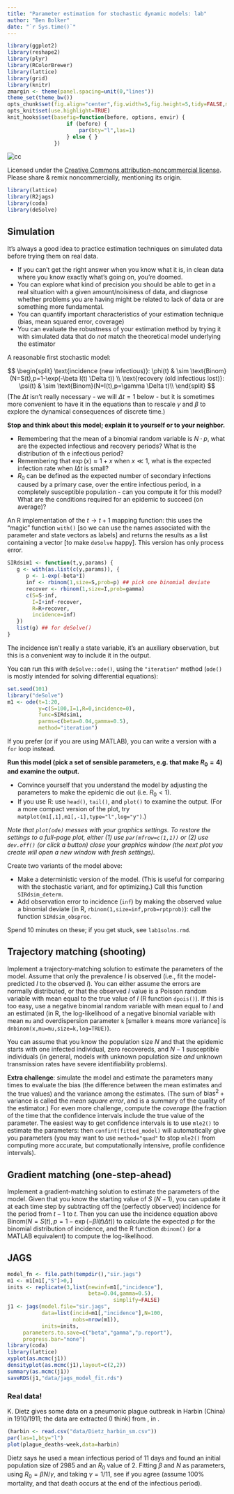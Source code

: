 ```yaml
---
title: "Parameter estimation for stochastic dynamic models: lab"
author: "Ben Bolker"
date: "`r Sys.time()`"
---
```


<style>
  /* Style the linenumber div */

  .linenumbers {
    border: 1px solid #ccc;
    border-radius: 4px;
    background-color: #EBEBEB;
    text-align: center;
    padding: 0px 3px;
    font-family: monospace;
    float: left;
    position: absolute;
    transform:translate(-125%);
    font-size: inherit !important;
  }
</style>
  
```r
library(ggplot2)
library(reshape2)
library(plyr)
library(RColorBrewer)
library(lattice)
library(grid)
library(knitr)
zmargin <- theme(panel.spacing=unit(0,"lines"))
theme_set(theme_bw())
opts_chunk$set(fig.align="center",fig.width=5,fig.height=5,tidy=FALSE,message=FALSE)
opts_knit$set(use.highlight=TRUE)
knit_hooks$set(basefig=function(before, options, envir) {
                   if (before) {
                       par(bty="l",las=1)
                   } else { }
               })
```


![cc](pix/cc-attrib-nc.png)
<!---
(http://i.creativecommons.org/l/by-nc-sa/3.0/88x31.png)
--->

Licensed under the 
[Creative Commons attribution-noncommercial license](http://creativecommons.org/licenses/by-nc-sa/2.5/ca/).
Please share \& remix noncommercially, mentioning its origin.

```r
library(lattice)
library(R2jags)
library(coda)
library(deSolve)
```

## Simulation

It's always a good idea to practice estimation techniques on simulated data before trying them on real data.

* If you can't get the right answer when you know what it is, in clean data where you know exactly what's going on, you're doomed.
* You can explore what kind of precision you should be able to get in a real situation with a given amount/noisiness of data, and diagnose whether problems you are having might be related to lack of data or are something more fundamental.
* You can quantify important characteristics of your estimation technique (bias, mean squared error, coverage)
* You can evaluate the robustness of your estimation method by trying it with simulated data that do *not* match the theoretical model underlying the estimator

A reasonable first stochastic model:

$$
\begin{split}
\text{incidence (new infectious)}: \phi(t) & \sim \text{Binom}(N=S(t),p=1-\exp(-\beta I(t) \Delta t)) \\
\text{recovery (old infectious lost)}: \psi(t) & \sim \text{Binom}(N=I(t),p=\gamma \Delta t)\\
\end{split}
$$
(The $\Delta t$ isn't really necessary - we will $\Delta t=1$ below - but it is sometimes more convenient to have it in the equations than to rescale $\gamma$ and $\beta$ to explore the dynamical consequences of discrete time.)

**Stop and think about this model; explain it to yourself or to your neighbor.**

- Remembering that the mean of a binomial random variable is $N \cdot p$, what are the expected infectious and recovery periods? What is the distribution of th e infectious period?
- Remembering that $\exp(x) \approx 1+x$ when $x \ll 1$, what is the expected infection rate when  $I \Delta t$ is small?
- $R_0$ can be defined as the expected number of secondary infections caused by a primary case, over the entire infectious period, in a completely susceptible population - can you compute it for this model?  What are the conditions required for an epidemic to succeed (on average)?

An R implementation of the $t \to t+1$ mapping function: this uses the "magic" function `with()` [so we can use the names associated with the parameter and state vectors as labels] and returns the results as a list containing a vector [to make `deSolve` happy]. This version has only process error.

```r
SIRdsim1 <- function(t,y,params) {
   g <- with(as.list(c(y,params)), {
      p <- 1-exp(-beta*I)
      inf <- rbinom(1,size=S,prob=p) ## pick one binomial deviate
      recover <- rbinom(1,size=I,prob=gamma)
      c(S=S-inf,
        I=I+inf-recover,
        R=R+recover,
        incidence=inf)
   })
   list(g) ## for deSolve()
}
```
The incidence isn't really a state variable, it's an auxiliary observation, but this is a convenient way to include it in the output.

You can run this with `deSolve::ode()`, using the `"iteration"` method (`ode()` is mostly intended for solving differential equations):
```r
set.seed(101)
library("deSolve")
m1 <- ode(t=1:20,
          y=c(S=100,I=1,R=0,incidence=0),
          func=SIRdsim1,
          parms=c(beta=0.04,gamma=0.5),
          method="iteration")
```

If you prefer (or if you are using MATLAB), you can write a version with a `for` loop instead.

**Run this model (pick a set of sensible parameters, e.g. that make $R_0=4$) and examine the output.**

- Convince yourself that you understand the model by adjusting the parameters to make the epidemic die out (i.e. $R_0<1$).
- If you use R: use `head()`, `tail()`, and `plot()` to examine the output. (For a more compact version of the plot, try `matplot(m1[,1],m1[,-1],type="l",log="y")`.)

*Note that `plot(ode)` messes with your graphics settings.  To restore the settings to a full-page plot, either (1) use `par(mfrow=c(1,1))` or (2) use `dev.off()` (or click a button) close your graphics window (the next plot you create will open a new window with fresh settings).*

Create two variants of the model above:

* Make a deterministic version of the model. (This is useful for comparing with the stochastic variant, and for optimizing.) Call this function `SIRdsim_determ`.
* Add observation error to incidence (`inf`) by making the observed value a binomial deviate (in R, `rbinom(1,size=inf,prob=rptprob)`): call the function `SIRdsim_obsproc`.

Spend 10 minutes on these; if you get stuck, see `lab1solns.rmd`.

## Trajectory matching (shooting)

Implement a trajectory-matching solution to estimate
the parameters of the model.  Assume that only the prevalence $I$ is observed (i.e., fit the model-predicted $I$ to the observed $I$). You can either assume the errors are normally distributed, or that the observed $I$ value is a Poisson random variable with mean equal to the true value of $I$ (R function `dpois()`). If this is too easy, use a negative binomial random variable with mean equal to $I$ and an estimated \emph{overdispersion parameter} (in R, the log-likelihood of a negative binomial variable with mean `mu` and overdispersion parameter `k` [smaller `k` means more variance] is `dnbinom(x,mu=mu,size=k,log=TRUE)`).

You can assume that you know the population size $N$ and that the epidemic starts with one infected individual, zero recovereds, and $N-1$ susceptible individuals (in general, models with unknown population size *and* unknown transmission rates have severe identifiability problems).

**Extra challenge**: simulate the model and estimate the parameters many times to 
evaluate the bias (the difference between the mean estimates and the true values) and the variance among the estimates. (The sum of $\text{bias}^2+\text{variance}$ is called the *mean square error*, and is a summary of the quality of the estimator.)
For even more challenge, compute the *coverage* (the
fraction of the time that the confidence intervals include the true value of the parameter.  The easiest way to get confidence intervals is to use `mle2()` to estimate the parameters: then `confint(fitted_model)` will automatically give you parameters (you may want to use `method="quad"` to stop `mle2()` from computing more accurate, but computationally intensive, profile confidence intervals).

## Gradient matching (one-step-ahead)

Implement a gradient-matching solution to estimate
the parameters of the model.  Given that you know
the starting value of $S$ ($N-1$), you can update it
at each time step by subtracting off the (perfectly
observed) incidence for the period from $t-1$ to $t$.
Then you can use the incidence equation above
$\text{Binom}(N=S(t),p=1-\exp(-\beta I(t) \Delta t))$
to calculate the expected $p$ for the binomial distribution
of incidence, and the R function `dbinom()` (or a
MATLAB equivalent) to compute the log-likelihood.

## JAGS

```r
model_fn <- file.path(tempdir(),"sir.jags")
m1 <- m1[m1[,"S"]>0,]
inits <- replicate(3,list(newinf=m1[,"incidence"],
                          beta=0.04,gamma=0.5),
                                  simplify=FALSE)
j1 <- jags(model.file="sir.jags",
           data=list(incid=m1[,"incidence"],N=100,
                     nobs=nrow(m1)),
           inits=inits,
     parameters.to.save=c("beta","gamma","p.report"),
     progress.bar="none")
library(coda)
library(lattice)
xyplot(as.mcmc(j1))
densityplot(as.mcmc(j1),layout=c(2,2))
summary(as.mcmc(j1))
saveRDS(j1,"data/jags_model_fit.rds")
```

### Real data!

K. Dietz gives some data on a pneumonic plague outbreak in Harbin (China) in 1910/1911; the data are extracted (I think) from \cite{international_plague_conference_1911_:_mukden_report_1912}, in \cite{dietz_epidemics:_2009}.
```r
(harbin <- read.csv("data/Dietz_harbin_sm.csv"))
par(las=1,bty="l")
plot(plague_deaths~week,data=harbin)
```
Dietz says he used a mean infectious period of 11 days and found an initial population size of 2985 and an $R_0$ value of 2.  Fitting $\beta$ and $N$ as parameters, using $R_0=\beta N/\gamma$, and taking $\gamma=1/11$, see if you agree (assume 100% mortality, and that death occurs at the end of the infectious period).


